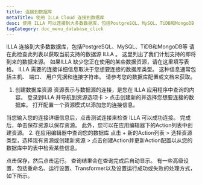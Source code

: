 ```yaml
---
title: 连接到数据库
metaTitle: 使用 ILLA Cloud 连接到数据库
desc: 使用 ILLA 可以连接到大多数数据库，包括PostgreSQL、MySQL、TiDB和MongoDB
tagCategory: doc_menu_database_click
---
```


ILLA 连接到大多数数据库，包括PostgreSQL、MySQL、TiDB和MongoDB等 请在此检查此列表以获取当前支持的数据源 ILLA 。 这里列出了我们计划支持的即将到来的数据来源。 如果ILLA 缺少您正在使用的某些数据资源，请在这里填写表格。
ILLA 需要的连接详细信息取决于您想要连接的数据库类型。 这种信息通常包括主机、 端口、 用户凭据和连接字符串。 请参考您的数据库配置或文档来获取。

1.  创建数据库资源
    资源表示与数据源的连接，是您在 ILLA 应用程序中查询的内容。 登录到ILLA 并导航到资源选项卡 > 点击创建新的并选择您想要连接的数据库。 打开配置一个资源模式以添加您的连接信息。

当您输入您的连接详细信息后，点击测试连接来检查 ILLA 可以成功连接。 完成后，单击保存资源以保存资源。 
此外，您可以在应用编辑器下的Action列表中创建资源。 
2\. 在应用编辑器中查询您的数据库
点击 + 新的Action列表 > 选择资源类型，选择现有资源或创建新资源 > 点击创建Action并更新Action配置以从您的数据库中的表中检索某些信息。

点击保存，然后点击运行。 查询结果会在查询完成后自动显示。 
有一些高级设置，包括重命名、运行设置、Transformer以及设置运行成功或失败的处理方式，如下所示。
